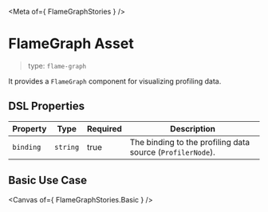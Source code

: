 
<Meta of={ FlameGraphStories } />

# FlameGraph Asset

> type: `flame-graph`

It provides a `FlameGraph` component for visualizing profiling data.

## DSL Properties

| Property | Type | Required | Description |
| --- | --- | --- | --- |
| `binding` | `string` | true | The binding to the profiling data source (`ProfilerNode`). |

## Basic Use Case

<Canvas of={ FlameGraphStories.Basic } />